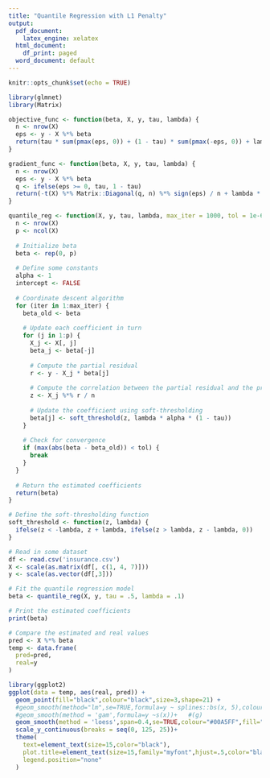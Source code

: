 ---
title: "Quantile Regression with L1 Penalty"
output:
  pdf_document:
    latex_engine: xelatex
  html_document:
    df_print: paged
  word_document: default
---

```{r setup, include=FALSE}
knitr::opts_chunk$set(echo = TRUE)
```

```{r}
library(glmnet)
library(Matrix)

objective_func <- function(beta, X, y, tau, lambda) {
  n <- nrow(X)
  eps <- y - X %*% beta
  return(tau * sum(pmax(eps, 0)) + (1 - tau) * sum(pmax(-eps, 0)) + lambda * sum(abs(beta)))
}

gradient_func <- function(beta, X, y, tau, lambda) {
  n <- nrow(X)
  eps <- y - X %*% beta
  q <- ifelse(eps >= 0, tau, 1 - tau)
  return(-t(X) %*% Matrix::Diagonal(q, n) %*% sign(eps) / n + lambda * sign(beta))
}

quantile_reg <- function(X, y, tau, lambda, max_iter = 1000, tol = 1e-6) {
  n <- nrow(X)
  p <- ncol(X)
  
  # Initialize beta
  beta <- rep(0, p)
  
  # Define some constants
  alpha <- 1
  intercept <- FALSE
  
  # Coordinate descent algorithm
  for (iter in 1:max_iter) {
    beta_old <- beta
    
    # Update each coefficient in turn
    for (j in 1:p) {
      X_j <- X[, j]
      beta_j <- beta[-j]
      
      # Compute the partial residual
      r <- y - X_j * beta[j]
      
      # Compute the correlation between the partial residual and the predictor
      z <- X_j %*% r / n
      
      # Update the coefficient using soft-thresholding
      beta[j] <- soft_threshold(z, lambda * alpha * (1 - tau))
    }
    
    # Check for convergence
    if (max(abs(beta - beta_old)) < tol) {
      break
    }
  }
  
  # Return the estimated coefficients
  return(beta)
}

# Define the soft-thresholding function
soft_threshold <- function(z, lambda) {
  ifelse(z < -lambda, z + lambda, ifelse(z > lambda, z - lambda, 0))
}

# Read in some dataset
df <- read.csv('insurance.csv')
X <- scale(as.matrix(df[, c(1, 4, 7)]))
y <- scale(as.vector(df[,3]))

# Fit the quantile regression model
beta <- quantile_reg(X, y, tau = .5, lambda = .1)

# Print the estimated coefficients
print(beta)

# Compare the estimated and real values
pred <- X %*% beta
temp <- data.frame(
  pred=pred,
  real=y
)

library(ggplot2)
ggplot(data = temp, aes(real, pred)) +
  geom_point(fill="black",colour="black",size=3,shape=21) +
  #geom_smooth(method="lm",se=TRUE,formula=y ~ splines::bs(x, 5),colour="red")+ #(h)
  #geom_smooth(method = 'gam',formula=y ~s(x))+   #(g)
  geom_smooth(method = 'loess',span=0.4,se=TRUE,colour="#00A5FF",fill="#00A5FF",alpha=0.2)+ #(f)
  scale_y_continuous(breaks = seq(0, 125, 25))+
  theme(
    text=element_text(size=15,color="black"),
    plot.title=element_text(size=15,family="myfont",hjust=.5,color="black"),
    legend.position="none"
  )
```